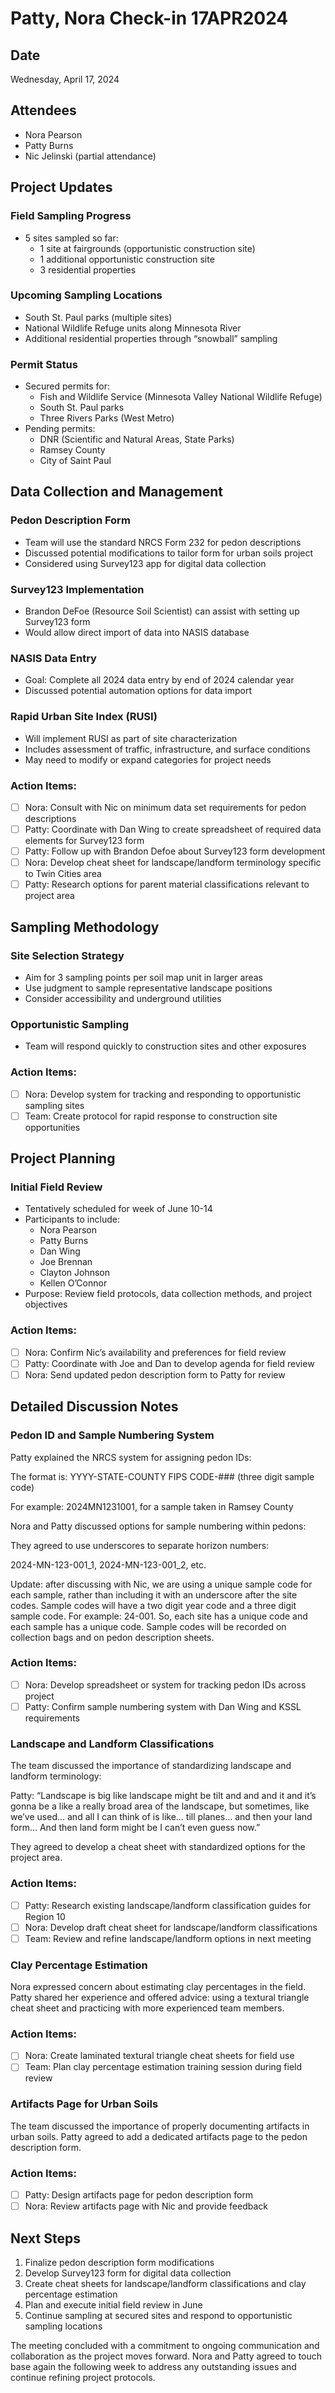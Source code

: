 # Patty, Nora Check-in 17APR2024

## Date

Wednesday, April 17, 2024

## Attendees
- Nora Pearson
- Patty Burns
- Nic Jelinski (partial attendance)

## Project Updates

### Field Sampling Progress
- 5 sites sampled so far:
  - 1 site at fairgrounds (opportunistic construction site)
  - 1 additional opportunistic construction site
  - 3 residential properties

### Upcoming Sampling Locations
- South St. Paul parks (multiple sites)
- National Wildlife Refuge units along Minnesota River
- Additional residential properties through "snowball" sampling

### Permit Status
- Secured permits for:
  - Fish and Wildlife Service (Minnesota Valley National Wildlife Refuge)
  - South St. Paul parks
  - Three Rivers Parks (West Metro)
- Pending permits:
  - DNR (Scientific and Natural Areas, State Parks)
  - Ramsey County
  - City of Saint Paul

## Data Collection and Management

### Pedon Description Form
- Team will use the standard NRCS Form 232 for pedon descriptions
- Discussed potential modifications to tailor form for urban soils project
- Considered using Survey123 app for digital data collection

### Survey123 Implementation
- Brandon DeFoe (Resource Soil Scientist) can assist with setting up Survey123 form
- Would allow direct import of data into NASIS database

### NASIS Data Entry
- Goal: Complete all 2024 data entry by end of 2024 calendar year
- Discussed potential automation options for data import

### Rapid Urban Site Index (RUSI)
- Will implement RUSI as part of site characterization
- Includes assessment of traffic, infrastructure, and surface conditions
- May need to modify or expand categories for project needs

### Action Items:
- [ ] Nora: Consult with Nic on minimum data set requirements for pedon descriptions
- [ ] Patty: Coordinate with Dan Wing to create spreadsheet of required data elements for Survey123 form
- [ ] Patty: Follow up with Brandon Defoe about Survey123 form development
- [ ] Nora: Develop cheat sheet for landscape/landform terminology specific to Twin Cities area
- [ ] Patty: Research options for parent material classifications relevant to project area

## Sampling Methodology

### Site Selection Strategy
- Aim for 3 sampling points per soil map unit in larger areas
- Use judgment to sample representative landscape positions
- Consider accessibility and underground utilities

### Opportunistic Sampling
- Team will respond quickly to construction sites and other exposures

### Action Items:
- [ ] Nora: Develop system for tracking and responding to opportunistic sampling sites
- [ ] Team: Create protocol for rapid response to construction site opportunities

## Project Planning

### Initial Field Review
- Tentatively scheduled for week of June 10-14
- Participants to include:
  - Nora Pearson
  - Patty Burns
  - Dan Wing
  - Joe Brennan
  - Clayton Johnson
  - Kellen O'Connor
- Purpose: Review field protocols, data collection methods, and project objectives

### Action Items:
- [ ] Nora: Confirm Nic's availability and preferences for field review
- [ ] Patty: Coordinate with Joe and Dan to develop agenda for field review
- [ ] Nora: Send updated pedon description form to Patty for review

## Detailed Discussion Notes

### Pedon ID and Sample Numbering System

Patty explained the NRCS system for assigning pedon IDs:

The format is: YYYY-STATE-COUNTY FIPS CODE-### (three digit sample code)

For example: 2024MN1231001, for a sample taken in Ramsey County

Nora and Patty discussed options for sample numbering within pedons:

They agreed to use underscores to separate horizon numbers:

2024-MN-123-001_1, 2024-MN-123-001_2, etc.

Update: after discussing with Nic, we are using a unique sample code for each sample, rather than including it with an underscore after the site codes. Sample codes will have a two digit year code and a three digit sample code. For example: 24-001. So, each site has a unique code and each sample has a unique code. Sample codes will be recorded on collection bags and on pedon description sheets.

### Action Items:
- [ ] Nora: Develop spreadsheet or system for tracking pedon IDs across project
- [ ] Patty: Confirm sample numbering system with Dan Wing and KSSL requirements

### Landscape and Landform Classifications

The team discussed the importance of standardizing landscape and landform terminology:

Patty: "Landscape is big like landscape might be tilt and and and it and it's gonna be a like a really broad area of the landscape, but sometimes, like we've used... and all I can think of is like... till planes... and then your land form... And then land form might be I can't even guess now."

They agreed to develop a cheat sheet with standardized options for the project area.

### Action Items:
- [ ] Patty: Research existing landscape/landform classification guides for Region 10
- [ ] Nora: Develop draft cheat sheet for landscape/landform classifications
- [ ] Team: Review and refine landscape/landform options in next meeting

### Clay Percentage Estimation

Nora expressed concern about estimating clay percentages in the field. Patty shared her experience and offered advice: using a textural triangle cheat sheet and practicing with more experienced team members.

### Action Items:
- [ ] Nora: Create laminated textural triangle cheat sheets for field use
- [ ] Team: Plan clay percentage estimation training session during field review

### Artifacts Page for Urban Soils

The team discussed the importance of properly documenting artifacts in urban soils. Patty agreed to add a dedicated artifacts page to the pedon description form.

### Action Items:
- [ ] Patty: Design artifacts page for pedon description form
- [ ] Nora: Review artifacts page with Nic and provide feedback

## Next Steps

1. Finalize pedon description form modifications
2. Develop Survey123 form for digital data collection
3. Create cheat sheets for landscape/landform classifications and clay percentage estimation
4. Plan and execute initial field review in June
5. Continue sampling at secured sites and respond to opportunistic sampling locations

The meeting concluded with a commitment to ongoing communication and collaboration as the project moves forward. Nora and Patty agreed to touch base again the following week to address any outstanding issues and continue refining project protocols.
